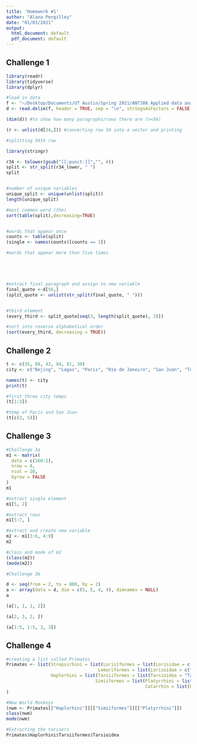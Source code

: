 ```yaml
---
title: 'Homework #1'
author: "Alana Pengilley"
date: "01/03/2021"
output:
  html_document: default
  pdf_document: default
---
```


## Challenge 1

```r

library(readr)
library(tidyverse)
library(dplyr)

#load in data
f <- "~/Desktop/Documents/UT Austin/Spring 2021/ANT388_Applied data analysis/Development/Repos/Pengilley-alana-ada-homework1/darwin.txt"
d <- read.delim(f, header = TRUE, sep = "\n", stringsAsFactors = FALSE, fill = TRUE)

(dim(d)) #to show how many paragraphs/rows there are (n=56)

(r <- unlist(d[34,])) #converting row 34 into a vector and printing 

#splitting 34th row 

library(stringr)

r34 <- tolower(gsub("[[:punct:]]","", r))
split <- str_split(r34_lower, " ")
split


#number of unique variables 
unique_split <- unique(unlist(split)) 
length(unique_split)

#most common word (the)
sort(table(split),decreasing=TRUE)


#words that appear once
counts <- table(split)
(single <- names(counts)[counts == 1])

#words that appear more than five times





#extract final paragraph and assign to new variable
final_quote <-d[56,]
(split_quote <- unlist(str_split(final_quote, " ")))


#third element
(every_third <- split_quote[seq(3, length(split_quote), 3)])

#sort into reverse alphabetical order 
(sort(every_third, decreasing = TRUE))

```

## Challenge 2

``` r
t <- c(35, 88, 42, 84, 81, 30)
city <- c("Bejing", "Lagos", "Paris", "Rio de Janeiro", "San Juan", "Toronto")

names(t) <- city
print(t)

#first three city temps 
(t[1:3])

#temp of Paris and San Juan
(t[c(3, 5)])

```

## Challenge 3 

``` r

#Challenge 3a
m1 <- matrix(
  data = c(160:1),
  nrow = 8, 
  ncol = 20,
  byrow = FALSE
)
m1

#extract single element
m1[5, 2]

#extract rows
m1[5:7, ]

#extract and create new variable
m2 <- m1[3:6, 4:9]
m2

#class and mode of m2
(class(m2))
(mode(m2))

#Challenge 3b 

d <- seq(from = 2, to = 800, by = 2)
a <- array(data = d, dim = c(5, 5, 4, 4), dimnames = NULL)
a

(a[1, 1, 1, 2])

(a[2, 3, 2, ])

(a[1:5, 1:5, 3, 3])

```

## Challenge 4 

``` r
#creating a list called Primates 
Primates <- list(Strepsirhini = list(Lorisiformes = list(Lorisidae = c("Lorisidae", "Galagidae")),
                                   Lemuriformes = list(Lorisoidae = c("Cheirogaleidae", "Lepilemuridae", "Indriidae", "Lemuridae", "Daubentoniidae"))),
                 Haplorhini = list(Tarsiiformes = list(Tarsioidea = "Tarsiidae"),
                                  Simiiformes = list(Platyrrhini = list(Ceboidea = c("Cebidae", "Atelidae", "Pitheciidae")),
                                                     Catarrhin = list(Hominoidae = c("Hylobatidae", "Hominidae"), "Cercopithecoidae" = "Cercopithecidae")))
)

#New World Monkeys 
(nwm <- Primates[["Haplorhini"]][["Simiiformes"]][["Platyrrhini"]])
class(nwm)
mode(nwm) 

#Extracting the tarisers 
Primates$Haplorhini$Tarsiiformes$Tarsioidea
```